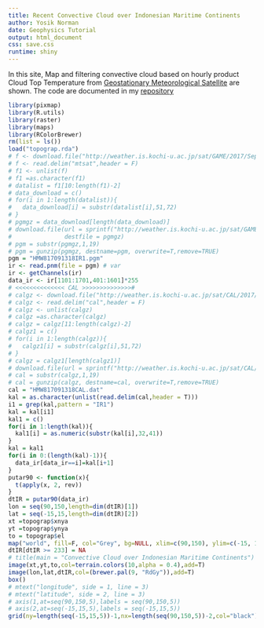 ```yaml
---
title: Recent Convective Cloud over Indonesian Maritime Continents
author: Yosik Norman 
date: Geophysics Tutorial
output: html_document
css: save.css
runtime: shiny
---
```


In this site, Map and filtering convective cloud based on hourly product Cloud Top Temperature from [Geostationary Meteorological Satellite](http://weather.is.kochi-u.ac.jp/sat/CAL/2017/Sep/) are shown. The code are documented in my [repository](https://github.com/Yosiknorman/kochi_pgm2nc/blob/master/pgm2nc.R)

```r
library(pixmap)
library(R.utils)
library(raster)
library(maps)
library(RColorBrewer)
rm(list = ls())
load("topograp.rda")
# f <- download.file("http://weather.is.kochi-u.ac.jp/sat/GAME/2017/Sep/IR1/",destfile = "mtsat") 
# f <- read.delim("mtsat",header = F)
# f1 <- unlist(f)
# f1 =as.character(f1)
# datalist = f1[10:length(f1)-2]
# data_download = c()
# for(i in 1:length(datalist)){
#   data_download[i] = substr(datalist[i],51,72)
# }
# pgmgz = data_download[length(data_download)]
# download.file(url = sprintf("http://weather.is.kochi-u.ac.jp/sat/GAME/2017/Sep/IR1/%s",pgmgz),
#               destfile = pgmgz)
# pgm = substr(pgmgz,1,19)
# pgm = gunzip(pgmgz, destname=pgm, overwrite=T,remove=TRUE)
pgm = "HMW817091318IR1.pgm"
ir <- read.pnm(file = pgm) # var
ir <- getChannels(ir)
data_ir <- ir[1101:1701,401:1601]*255
# <<<<<<<<<<<<<< CAL >>>>>>>>>>>>>>#
# calgz <- download.file("http://weather.is.kochi-u.ac.jp/sat/CAL/2017/Sep/",destfile= "cal") 
# calgz <- read.delim("cal",header = F)
# calgz <- unlist(calgz)
# calgz =as.character(calgz)
# calgz = calgz[11:length(calgz)-2]
# calgz1 = c()
# for(i in 1:length(calgz)){
#   calgz1[i] = substr(calgz[i],51,72)
# }
# calgz = calgz1[length(calgz1)]
# download.file(url = sprintf("http://weather.is.kochi-u.ac.jp/sat/CAL/2017/Sep/%s",calgz),destfile = calgz)
# cal = substr(calgz,1,19)
# cal = gunzip(calgz, destname=cal, overwrite=T,remove=TRUE)
cal = "HMW817091318CAL.dat"
kal = as.character(unlist(read.delim(cal,header = T)))
i1 = grep(kal,pattern = "IR1")
kal = kal[i1]
kal1 = c()
for(i in 1:length(kal)){
  kal1[i] = as.numeric(substr(kal[i],32,41))
}
kal = kal1
for(i in 0:(length(kal)-1)){
  data_ir[data_ir==i]=kal[i+1]
}
putar90 <- function(x){
  t(apply(x, 2, rev))
}
dtIR = putar90(data_ir)
lon = seq(90,150,length=dim(dtIR)[1])
lat = seq(-15,15,length=dim(dtIR)[2])
xt =topograp$xnya
yt =topograp$ynya
to = topograp$el
map("world", fill=F, col="Grey", bg=NULL, xlim=c(90,150), ylim=c(-15, 15), mar=c(0,0,0,0),resolution = 0.0000001)
dtIR[dtIR >= 233] = NA
# title(main = "Convective Cloud over Indonesian Maritime Continents")
image(xt,yt,to,col=terrain.colors(10,alpha = 0.4),add=T)
image(lon,lat,dtIR,col=(brewer.pal(9, "RdGy")),add=T)
box()
# mtext("longitude", side = 1, line = 3)
# mtext("latitude", side = 2, line = 3)
# axis(1,at=seq(90,150,5),labels = seq(90,150,5))
# axis(2,at=seq(-15,15,5),labels = seq(-15,15,5))
grid(ny=length(seq(-15,15,5))-1,nx=length(seq(90,150,5))-2,col="black")
```